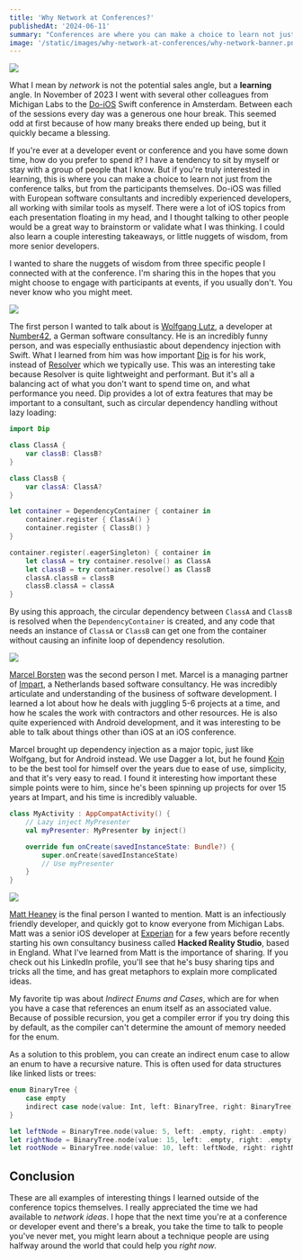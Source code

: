 ```yaml
---
title: 'Why Network at Conferences?'
publishedAt: '2024-06-11'
summary: "Conferences are where you can make a choice to learn not just from the conference talks, but from the participants themselves. This post shares some things I learned from some very interesting people I met at a Conference."
image: '/static/images/why-network-at-conferences/why-network-banner.png'
---
```


![](/static/images/why-network-at-conferences/why-network-banner.png)

What I mean by *network* is not the potential sales angle, but a **learning** angle. In November of 2023 I went with several other colleagues from Michigan Labs to the [Do-iOS](https://do-ios.com/) Swift conference in Amsterdam. Between each of the sessions every day was a generous one hour break. This seemed odd at first because of how many breaks there ended up being, but it quickly became a blessing.

If you're ever at a developer event or conference and you have some down time, how do you prefer to spend it? I have a tendency to sit by myself or stay with a group of people that I know. But if you're truly interested in learning, this is where you can make a choice to learn not just from the conference talks, but from the participants themselves. Do-iOS was filled with European software consultants and incredibly experienced developers, all working with similar tools as myself. There were a lot of iOS topics from each presentation floating in my head, and I thought talking to other people would be a great way to brainstorm or validate what I was thinking. I could also learn a couple interesting takeaways, or little nuggets of wisdom, from more senior developers.

I wanted to share the nuggets of wisdom from three specific people I connected with at the conference. I'm sharing this in the hopes that you might choose to engage with participants at events, if you usually don't. You never know who you might meet.

![](/static/images/why-network-at-conferences/wolfgang.jpg)

The first person I wanted to talk about is [Wolfgang Lutz](https://www.linkedin.com/in/wolfgang-lutz-0a9336146/), a developer at [Number42](https://www.number42.de/), a German software consultancy. He is an incredibly funny person, and was especially enthusiastic about dependency injection with Swift. What I learned from him was how important [Dip](https://github.com/AliSoftware/Dip) is for his work, instead of [Resolver](https://github.com/hmlongco/Resolver) which we typically use. This was an interesting take because Resolver is quite lightweight and performant. But it's all a balancing act of what you don't want to spend time on, and what performance you need. Dip provides a lot of extra features that may be important to a consultant, such as circular dependency handling without lazy loading:

```swift
import Dip

class ClassA {
    var classB: ClassB?
}

class ClassB {
    var classA: ClassA?
}

let container = DependencyContainer { container in
    container.register { ClassA() }
    container.register { ClassB() }
}

container.register(.eagerSingleton) { container in
    let classA = try container.resolve() as ClassA
    let classB = try container.resolve() as ClassB
    classA.classB = classB
    classB.classA = classA
}
```

By using this approach, the circular dependency between `ClassA` and `ClassB` is resolved when the `DependencyContainer` is created, and any code that needs an instance of `ClassA` or `ClassB` can get one from the container without causing an infinite loop of dependency resolution.

![](/static/images/why-network-at-conferences/marcel.jpg)

[Marcel Borsten](https://www.linkedin.com/in/marcelborsten/) was the second person I met. Marcel is a managing partner of [Impart](https://www.impart.nl/), a Netherlands based software consultancy. He was incredibly articulate and understanding of the business of software development. I learned a lot about how he deals with juggling 5-6 projects at a time, and how he scales the work with contractors and other resources. He is also quite experienced with Android development, and it was interesting to be able to talk about things other than iOS at an iOS conference. 

Marcel brought up dependency injection as a major topic, just like Wolfgang, but for Android instead. We use Dagger a lot, but he found [Koin](https://insert-koin.io/) to be the best tool for himself over the years due to ease of use, simplicity, and that it's very easy to read. I found it interesting how important these simple points were to him, since he's been spinning up projects for over 15 years at Impart, and his time is incredibly valuable.

```kotlin
class MyActivity : AppCompatActivity() {
    // Lazy inject MyPresenter
    val myPresenter: MyPresenter by inject()

    override fun onCreate(savedInstanceState: Bundle?) {
        super.onCreate(savedInstanceState)
        // Use myPresenter
    }
}
```

![](/static/images/why-network-at-conferences/matt.jpg)

[Matt Heaney](https://www.linkedin.com/in/matt-heaney-6389ba81/) is the final person I wanted to mention. Matt is an infectiously friendly developer, and quickly got to know everyone from Michigan Labs. Matt was a senior iOS developer at [Experian](https://www.experianplc.com/) for a few years before recently starting his own consultancy business called **Hacked Reality Studio**, based in England. What I've learned from Matt is the importance of sharing. If you check out his LinkedIn profile, you'll see that he's busy sharing tips and tricks all the time, and has great metaphors to explain more complicated ideas. 

My favorite tip was about *Indirect Enums and Cases*, which are for when you have a case that references an enum itself as an associated value. Because of possible recursion, you get a compiler error if you try doing this by default, as the compiler can't determine the amount of memory needed for the enum.

As a solution to this problem, you can create an indirect enum case to allow an enum to have a recursive nature. This is often used for data structures like linked lists or trees:

```swift
enum BinaryTree {
    case empty
    indirect case node(value: Int, left: BinaryTree, right: BinaryTree)
}

let leftNode = BinaryTree.node(value: 5, left: .empty, right: .empty)
let rightNode = BinaryTree.node(value: 15, left: .empty, right: .empty)
let rootNode = BinaryTree.node(value: 10, left: leftNode, right: rightNode)
```

## Conclusion

These are all examples of interesting things I learned outside of the conference topics themselves. I really appreciated the time we had available to *network ideas*. I hope that the next time you're at a conference or developer event and there's a break, you take the time to talk to people you've never met, you might learn about a technique people are using halfway around the world that could help you *right now*.
